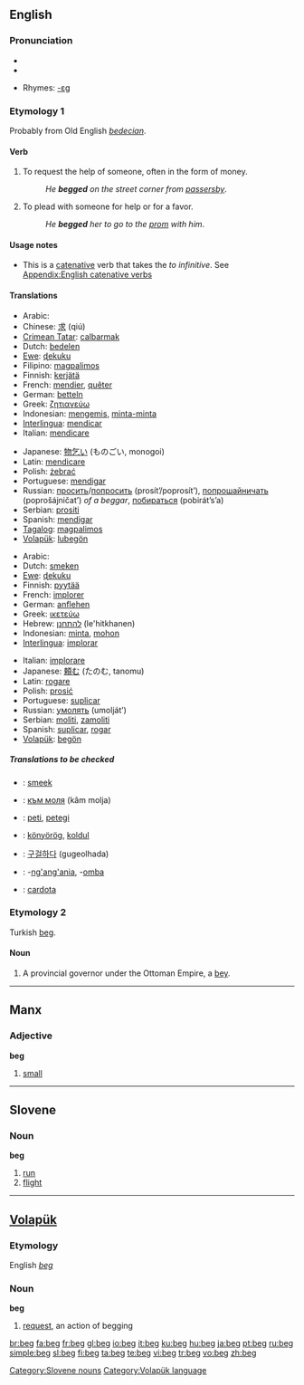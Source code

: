 {{wikipedia}}
==English==

===Pronunciation===
* {{IPA|/bɛg/}}
* {{audio|en-us-beg.ogg|Audio (US)}}

* Rhymes: [[Rhymes:English:-ɛɡ|-ɛɡ]]

===Etymology 1===
Probably from Old English ''[[bedecian]]''.

====Verb====
{{en-verb|beg|g|ed}}

# To request the help of someone, often in the form of money.
#: ''He '''begged''' on the street corner from [[passersby]]''.
# To plead with someone for help or for a favor.
#: ''He '''begged''' her to go to the [[prom]] with him''.

====Usage notes====
* This is a [[catenative]] verb that takes the ''to infinitive''. See [[Appendix:English catenative verbs]]

====Translations====
{{rfc-level|Translations at L3+}}
{{trans-top|to request the help of someone, ask for money}}
* Arabic: {{Arab|[[يستجدي]]}}
* Chinese: [[求]] (qiú)
* [[Crimean Tatar]]: [[calbarmak]]
* Dutch: [[bedelen]]
* [[Ewe]]: [[ɖekuku]]
* Filipino: [[magpalimos]]
* Finnish: [[kerjätä]]
* French: [[mendier]], [[quêter]]
* German: [[betteln]]
* Greek: [[ζητιανεύω]]
* Indonesian: [[mengemis]], [[minta-minta]]
* [[Interlingua]]: [[mendicar]]
* Italian: [[mendicare]]
{{trans-mid}}
* Japanese: [[物乞い]] (ものごい, monogoi)
* Latin: [[mendicare]]
* Polish: [[żebrać]]
* Portuguese: [[mendigar]]
* Russian: [[просить]]/[[попросить]] (prosít’/poprosít’), [[попрошайничать]] (poprošájničat’) ''of a beggar'', [[побираться]] (pobirát’s’a)
* Serbian: [[prositi]]
* Spanish: [[mendigar]]
* [[Tagalog]]: [[magpalimos]]
* [[Volapük]]: [[lubegön]]
{{trans-bottom}}

{{trans-top|to supplicate, to plead with someone for help}}
* Arabic: {{Arab|[[يتوسل]]}}
* Dutch: [[smeken]]
* [[Ewe]]: [[ɖekuku]]
* Finnish: [[pyytää]]
* French: [[implorer]]
* German: [[anflehen]]
* Greek: [[ικετεύω]]
* Hebrew: [[להתחנן]] (le'hitkhanen)
* Indonesian: [[minta]], [[mohon]]
* [[Interlingua]]: [[implorar]]
{{trans-mid}}
* Italian: [[implorare]]
* Japanese: [[頼む]] (たのむ, tanomu)
* Latin: [[rogare]]
* Polish: [[prosić]]
* Portuguese: [[suplicar]]
* Russian: [[умолять]] (umolját’)
* Serbian: [[moliti]], [[zamoliti]]
* Spanish: [[suplicar]], [[rogar]]
* [[Volapük]]: [[begön]]
{{trans-bottom}}

=====Translations to be checked=====
{{checktrans}}
* {{ttbc|Afrikaans}}: [[smeek]]
* {{ttbc|Bulgarian}}: [[към моля]] (kâm molja)
* {{ttbc|Esperanto}}: [[peti]], [[petegi]]
* {{ttbc|Hungarian}}: [[könyörög]], [[koldul]]
* {{ttbc|Korean}}: [[구걸하다]] (gugeolhada)
* {{ttbc|Swahili}}: -[[ng'ang'ania]], -[[omba]]
* {{ttbc|Welsh}}: [[cardota]]

===Etymology 2===
Turkish [[beg#Turkish|beg]].

====Noun====
{{en-noun}}

# A provincial governor under the Ottoman Empire, a [[bey]].

----

==Manx==

===Adjective===
'''beg'''

# [[small]]

----

==Slovene==

===Noun===
'''beg''' {{m}}

# [[run]]
# [[flight]]

[[Category:Slovene nouns]]

----

==[[Volapük]]==

===Etymology===
English ''[[beg]]''

===Noun===
'''beg'''

# [[request]], an action of begging

[[Category:Volapük language]]

[[br:beg]]
[[fa:beg]]
[[fr:beg]]
[[gl:beg]]
[[io:beg]]
[[it:beg]]
[[ku:beg]]
[[hu:beg]]
[[ja:beg]]
[[pt:beg]]
[[ru:beg]]
[[simple:beg]]
[[sl:beg]]
[[fi:beg]]
[[ta:beg]]
[[te:beg]]
[[vi:beg]]
[[tr:beg]]
[[vo:beg]]
[[zh:beg]]